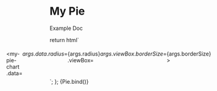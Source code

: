 
<Meta title="Pie" component="my-pie-chart" />

# My Pie

Example Doc

  return html`<div id="pie" style="padding: 1%; display: flex; justify-content: center; max-width:300px; max-height:300px;">
    <my-pie-chart
      .data=${args.data}
      .radius=${args.radius}
      .viewBox=${args.viewBox}
      .borderSize=${args.borderSize}
    ></my-pie-chart>
  </div>`;
};

<Canvas>
  <Story
    name="Pie"
    args={{
      data: [
        {
            id: 1,
            percent: 35,
            color: 'DarkSeaGreen',
            label: 'Slice 1',
        },
        {
            id: 2,
            percent: 15,
            color: 'DarkOrchid',
            label: 'Slice 2',
        },
        {
            id: 3,
            percent: 22,
            color: 'DodgerBlue',
            label: 'Slice 3',
        },
    ],
      radius: 50,
      viewBox: 100,
      borderSize: 20
    }}
  >
    {Pie.bind()}
  </Story>
</Canvas>
